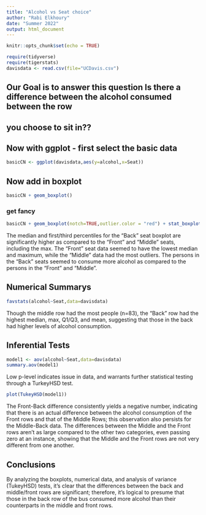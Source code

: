 ```yaml
---
title: "Alcohol vs Seat choice"
author: "Rabi Elkhoury"
date: "Summer 2022"
output: html_document
---
```


```r
knitr::opts_chunk$set(echo = TRUE)
```

```r
require(tidyverse)
require(tigerstats)
davisdata <- read.csv(file="UCDavis.csv")
```
## Our Goal is to answer this question Is there a difference between the alcohol consumed between the row
## you choose to sit in??

## Now with ggplot - first select the basic data

```r
basicCN <- ggplot(davisdata,aes(y=alcohol,x=Seat))
```
## Now add in boxplot



```r
basicCN + geom_boxplot()
```
  
  
### get fancy  

```r
basicCN + geom_boxplot(notch=TRUE,outlier.color = "red") + stat_boxplot(geom ='errorbar') + labs(title="Fancy notch boxplot \n with 2 lines")
```

The median and first/third percentiles for the "Back" seat boxplot are significantly higher as compared to   the "Front" and "Middle" seats, including the max.  The "Front" seat data seemed to have the lowest median   and maximum, while the "Middle" data had the most outliers.  The persons in the "Back" seats seemed to   consume more alcohol as compared to the persons in the "Front" and "Middle".   


## Numerical Summarys 

```r
favstats(alcohol~Seat,data=davisdata)
```

Though the middle row had the most people (n=83), the "Back" row had the highest median, max, Q1/Q3, and mean, suggesting that those in the back had higher levels of alcohol consumption.

## Inferential Tests

```r
model1 <- aov(alcohol~Seat,data=davisdata)
summary.aov(model1)
```
Low p-level indicates issue in data, and warrants further statistical testing through a TurkeyHSD test.

```r
plot(TukeyHSD(model1))
```

The Front-Back difference consistently yields a negative number, indicating that there is an actual difference between the alcohol consumption of the Front rows and that of the Middle Rows; this observation also persists for the Middle-Back data.  The differences between the Middle and the Front rows aren't as large compared to the other two categories, even passing zero at an instance, showing that the Middle and the Front rows are not very different from one another.  

## Conclusions

By analyzing the boxplots, numerical data, and analysis of variance (TukeyHSD) tests, it's clear that the differences between the back and middle/front rows are significant; therefore, it's logical to presume that those in the back row of the bus consumed more alcohol than their counterparts in the middle and front rows.

